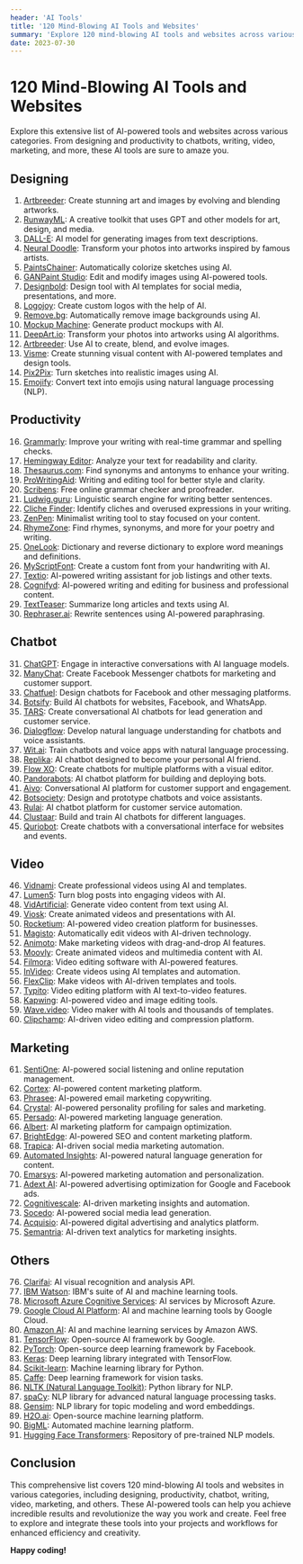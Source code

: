 ```yaml
---
header: 'AI Tools'
title: '120 Mind-Blowing AI Tools and Websites'
summary: 'Explore 120 mind-blowing AI tools and websites across various categories such as designing, productivity, chatbot, writing, video, marketing, and more.'
date: 2023-07-30
---
```


# 120 Mind-Blowing AI Tools and Websites

Explore this extensive list of AI-powered tools and websites across various categories. From designing and productivity to chatbots, writing, video, marketing, and more, these AI tools are sure to amaze you.

## Designing

1. [Artbreeder](https://www.artbreeder.com/): Create stunning art and images by evolving and blending artworks.
2. [RunwayML](https://runwayml.com/): A creative toolkit that uses GPT and other models for art, design, and media.
3. [DALL-E](https://openai.com/research/publications/dall-e/): AI model for generating images from text descriptions.
4. [Neural Doodle](http://www.deepart.io/): Transform your photos into artworks inspired by famous artists.
5. [PaintsChainer](https://paintschainer.preferred.tech/): Automatically colorize sketches using AI.
6. [GANPaint Studio](http://ganpaint.io/): Edit and modify images using AI-powered tools.
7. [Designbold](https://www.designbold.com/): Design tool with AI templates for social media, presentations, and more.
8. [Logojoy](https://logojoy.com/): Create custom logos with the help of AI.
9. [Remove.bg](https://www.remove.bg/): Automatically remove image backgrounds using AI.
10. [Mockup Machine](https://mockupmachine.com/): Generate product mockups with AI.
11. [DeepArt.io](https://deepart.io/): Transform your photos into artworks using AI algorithms.
12. [Artbreeder](https://www.artbreeder.com/): Use AI to create, blend, and evolve images.
13. [Visme](https://www.visme.co/): Create stunning visual content with AI-powered templates and design tools.
14. [Pix2Pix](https://affinelayer.com/pixsrv/): Turn sketches into realistic images using AI.
15. [Emojify](https://emojify.info/): Convert text into emojis using natural language processing (NLP).

## Productivity

16. [Grammarly](https://www.grammarly.com/): Improve your writing with real-time grammar and spelling checks.
17. [Hemingway Editor](http://www.hemingwayapp.com/): Analyze your text for readability and clarity.
18. [Thesaurus.com](https://www.thesaurus.com/): Find synonyms and antonyms to enhance your writing.
19. [ProWritingAid](https://prowritingaid.com/): Writing and editing tool for better style and clarity.
20. [Scribens](https://www.scribens.com/): Free online grammar checker and proofreader.
21. [Ludwig.guru](https://ludwig.guru/): Linguistic search engine for writing better sentences.
22. [Cliche Finder](https://www.westegg.com/cliche/): Identify cliches and overused expressions in your writing.
23. [ZenPen](https://zenpen.io/): Minimalist writing tool to stay focused on your content.
24. [RhymeZone](https://www.rhymezone.com/): Find rhymes, synonyms, and more for your poetry and writing.
25. [OneLook](https://www.onelook.com/): Dictionary and reverse dictionary to explore word meanings and definitions.
26. [MyScriptFont](https://www.myscriptfont.com/): Create a custom font from your handwriting with AI.
27. [Textio](https://textio.com/): AI-powered writing assistant for job listings and other texts.
28. [Cognifyd](https://cognifyd.com/): AI-powered writing and editing for business and professional content.
29. [TextTeaser](http://www.textteaser.com/): Summarize long articles and texts using AI.
30. [Rephraser.ai](https://rephraser.ai/): Rewrite sentences using AI-powered paraphrasing.

## Chatbot

31. [ChatGPT](https://chat.openai.com/): Engage in interactive conversations with AI language models.
32. [ManyChat](https://manychat.com/): Create Facebook Messenger chatbots for marketing and customer support.
33. [Chatfuel](https://www.chatfuel.com/): Design chatbots for Facebook and other messaging platforms.
34. [Botsify](https://botsify.com/): Build AI chatbots for websites, Facebook, and WhatsApp.
35. [TARS](https://hellotars.com/): Create conversational AI chatbots for lead generation and customer service.
36. [Dialogflow](https://dialogflow.com/): Develop natural language understanding for chatbots and voice assistants.
37. [Wit.ai](https://wit.ai/): Train chatbots and voice apps with natural language processing.
38. [Replika](https://replika.ai/): AI chatbot designed to become your personal AI friend.
39. [Flow XO](https://flowxo.com/): Create chatbots for multiple platforms with a visual editor.
40. [Pandorabots](https://www.pandorabots.com/): AI chatbot platform for building and deploying bots.
41. [Aivo](https://www.aivo.co/): Conversational AI platform for customer support and engagement.
42. [Botsociety](https://botsociety.io/): Design and prototype chatbots and voice assistants.
43. [Rulai](https://www.rulai.com/): AI chatbot platform for customer service automation.
44. [Clustaar](https://www.clustaar.com/): Build and train AI chatbots for different languages.
45. [Quriobot](https://www.quriobot.com/): Create chatbots with a conversational interface for websites and events.

## Video

46. [Vidnami](https://www.vidnami.com/): Create professional videos using AI and templates.
47. [Lumen5](https://www.lumen5.com/): Turn blog posts into engaging videos with AI.
48. [VidArtificial](https://www.vidartificial.io/): Generate video content from text using AI.
49. [Viosk](https://www.viosk.com/): Create animated videos and presentations with AI.
50. [Rocketium](https://rocketium.com/): AI-powered video creation platform for businesses.
51. [Magisto](https://www.magisto.com/): Automatically edit videos with AI-driven technology.
52. [Animoto](https://animoto.com/): Make marketing videos with drag-and-drop AI features.
53. [Moovly](https://www.moovly.com/): Create animated videos and multimedia content with AI.
54. [Filmora](https://filmora.wondershare.com/): Video editing software with AI-powered features.
55. [InVideo](https://invideo.io/): Create videos using AI templates and automation.
56. [FlexClip](https://www.flexclip.com/): Make videos with AI-driven templates and tools.
57. [Typito](https://typito.com/): Video editing platform with AI text-to-video features.
58. [Kapwing](https://www.kapwing.com/): AI-powered video and image editing tools.
59. [Wave.video](https://wave.video/): Video maker with AI tools and thousands of templates.
60. [Clipchamp](https://www.clipchamp.com/): AI-driven video editing and compression platform.

## Marketing

61. [SentiOne](https://sentione.com/): AI-powered social listening and online reputation management.
62. [Cortex](https://www.meetcortex.com/): AI-powered content marketing platform.
63. [Phrasee](https://phrasee.co/): AI-powered email marketing copywriting.
64. [Crystal](https://www.crystalknows.com/): AI-powered personality profiling for sales and marketing.
65. [Persado](https://www.persado.com/): AI-powered marketing language generation.
66. [Albert](https://www.albert.ai/): AI marketing platform for campaign optimization.
67. [BrightEdge](https://www.brightedge.com/): AI-powered SEO and content marketing platform.
68. [Trapica](https://trapica.com/): AI-driven social media marketing automation.
69. [Automated Insights](https://automatedinsights.com/): AI-powered natural language generation for content.
70. [Emarsys](https://www.emarsys.com/): AI-powered marketing automation and personalization.
71. [Adext AI](https://www.adext.com/): AI-powered advertising optimization for Google and Facebook ads.
72. [Cognitivescale](https://www.cognitivescale.com/): AI-driven marketing insights and automation.
73. [Socedo](https://www.socedo.com/): AI-powered social media lead generation.
74. [Acquisio](https://www.acquisio.com/): AI-powered digital advertising and analytics platform.
75. [Semantria](https://semantria.lexalytics.com/): AI-driven text analytics for marketing insights.

## Others

76. [Clarifai](https://www.clarifai.com/): AI visual recognition and analysis API.
77. [IBM Watson](https://www.ibm.com/watson): IBM's suite of AI and machine learning tools.
78. [Microsoft Azure Cognitive Services](https://azure.microsoft.com/en-us/services/cognitive-services/): AI services by Microsoft Azure.
79. [Google Cloud AI Platform](https://cloud.google.com/ai-platform): AI and machine learning tools by Google Cloud.
80. [Amazon AI](https://aws.amazon.com/ai/): AI and machine learning services by Amazon AWS.
81. [TensorFlow](https://www.tensorflow.org/): Open-source AI framework by Google.
82. [PyTorch](https://pytorch.org/): Open-source deep learning framework by Facebook.
83. [Keras](https://keras.io/): Deep learning library integrated with TensorFlow.
84. [Scikit-learn](https://scikit-learn.org/): Machine learning library for Python.
85. [Caffe](https://caffe.berkeleyvision.org/): Deep learning framework for vision tasks.
86. [NLTK (Natural Language Toolkit)](https://www.nltk.org/): Python library for NLP.
87. [spaCy](https://spacy.io/): NLP library for advanced natural language processing tasks.
88. [Gensim](https://radimrehurek.com/gensim/): NLP library for topic modeling and word embeddings.
89. [H2O.ai](https://www.h2o.ai/): Open-source machine learning platform.
90. [BigML](https://bigml.com/): Automated machine learning platform.
91. [Hugging Face Transformers](https://huggingface.co/transformers/): Repository of pre-trained NLP models.

## Conclusion

This comprehensive list covers 120 mind-blowing AI tools and websites in various categories, including designing, productivity, chatbot, writing, video, marketing, and others. These AI-powered tools can help you achieve incredible results and revolutionize the way you work and create. Feel free to explore and integrate these tools into your projects and workflows for enhanced efficiency and creativity.

**Happy coding!**
